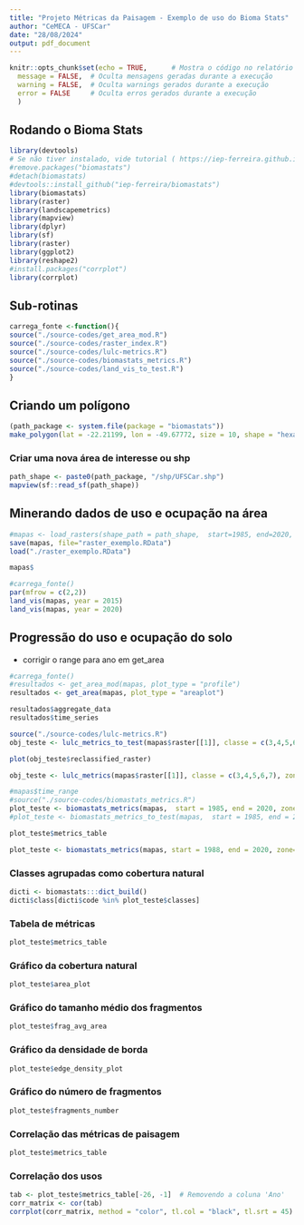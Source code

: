 ```yaml
---
title: "Projeto Métricas da Paisagem - Exemplo de uso do Bioma Stats"
author: "CeMECA - UFSCar"
date: "28/08/2024"
output: pdf_document
---
```


```r
knitr::opts_chunk$set(echo = TRUE,      # Mostra o código no relatório
  message = FALSE,  # Oculta mensagens geradas durante a execução
  warning = FALSE,  # Oculta warnings gerados durante a execução
  error = FALSE     # Oculta erros gerados durante a execução 
  )
```

## Rodando o Bioma Stats

```r
library(devtools)
# Se não tiver instalado, vide tutorial ( https://iep-ferreira.github.io/biomastats/ )
#remove.packages("biomastats")
#detach(biomastats)
#devtools::install_github("iep-ferreira/biomastats")
library(biomastats)
library(raster)
library(landscapemetrics)
library(mapview)
library(dplyr)
library(sf)
library(raster)
library(ggplot2)
library(reshape2)
#install.packages("corrplot")
library(corrplot)
```

## Sub-rotinas

```r
carrega_fonte <-function(){
source("./source-codes/get_area_mod.R")
source("./source-codes/raster_index.R")
source("./source-codes/lulc-metrics.R")
source("./source-codes/biomastats_metrics.R")
source("./source-codes/land_vis_to_test.R")
}
```

## Criando um polígono 

```r
(path_package <- system.file(package = "biomastats"))
make_polygon(lat = -22.21199, lon = -49.67772, size = 10, shape = "hexagon")
```


### Criar uma nova área de interesse ou shp 

```r
path_shape <- paste0(path_package, "/shp/UFSCar.shp")
mapview(sf::read_sf(path_shape))
```


## Minerando dados de uso e ocupação na área

```r
#mapas <- load_rasters(shape_path = path_shape,  start=1985, end=2020, data_from = "download")
save(mapas, file="raster_exemplo.RData")
load("./raster_exemplo.RData")
```

```r
mapas$
```


```r
#carrega_fonte()
par(mfrow = c(2,2))
land_vis(mapas, year = 2015)
land_vis(mapas, year = 2020)
```

## Progressão do uso e ocupação do solo

- corrigir o range para ano em get_area

```r
#carrega_fonte()
#resultados <- get_area_mod(mapas, plot_type = "profile")
resultados <- get_area(mapas, plot_type = "areaplot")
```

```r
resultados$aggregate_data
resultados$time_series
```

```r
source("./source-codes/lulc-metrics.R")
obj_teste <- lulc_metrics_to_test(mapas$raster[[1]], classe = c(3,4,5,6,7), zone = "20", hemisphere = "south", export.raster = TRUE)
```

```r
plot(obj_teste$reclassified_raster)
```

```r
obj_teste <- lulc_metrics(mapas$raster[[1]], classe = c(3,4,5,6,7), zone = "20", hemisphere = "south", export.raster = FALSE)
```


```r
#mapas$time_range
#source("./source-codes/biomastats_metrics.R")
plot_teste <- biomastats_metrics(mapas,  start = 1985, end = 2020, zone="20", hemisphere ="south")
#plot_teste <- biomastats_metrics_to_test(mapas,  start = 1985, end = 2020, zone="20", hemisphere ="south")
```

```r
plot_teste$metrics_table
```



```r
plot_teste <- biomastats_metrics(mapas, start = 1988, end = 2020, zone="20", hemisphere ="south")
```

### Classes agrupadas como cobertura natural

```r
dicti <- biomastats:::dict_build()
dicti$class[dicti$code %in% plot_teste$classes]
```
### Tabela de métricas

```r
plot_teste$metrics_table
```

### Gráfico da cobertura natural

```r
plot_teste$area_plot
```

### Gráfico do tamanho médio dos fragmentos


```r
plot_teste$frag_avg_area
```

### Gráfico da densidade de borda

```r
plot_teste$edge_density_plot
```

### Gráfico do número de fragmentos

```r
plot_teste$fragments_number
```

### Correlação das métricas de paisagem

```r
plot_teste$metrics_table
```

### Correlação dos usos

```r
tab <- plot_teste$metrics_table[-26, -1]  # Removendo a coluna 'Ano'
corr_matrix <- cor(tab)
corrplot(corr_matrix, method = "color", tl.col = "black", tl.srt = 45)
```

<!-- ### Visualizador de raster reclassificado -->

<!-- (Ainda não está funcionando) -->

<!-- ```{r} -->
<!-- land_vis_rec <- function(raster) -->
<!-- { -->
<!--     raster <- projectRaster(raster, crs = "+proj=longlat +datum=WGS84") -->
<!--     raster <- as(raster, "SpatialPixelsDataFrame") -->
<!--     dat <- as.data.frame(raster) -->
<!--     names(dat) <- c("value", "x", "y") -->
<!--     p <- ggplot2::ggplot(data = dat, ggplot2::aes(x = x, y = y,  -->
<!--         fill = factor(value))) + ggplot2::geom_tile() + ggplot2::coord_sf(crs = "+proj=longlat +datum=WGS84") +  -->
<!--         ggspatial::annotation_scale(width_hint = 0.2, style = "bar",  -->
<!--             location = "br", unit_category = "metric") +  -->
<!--         ggspatial::annotation_north_arrow(location = "tr",  -->
<!--             which_north = "true", pad_x = grid::unit(0.1,  -->
<!--                 "in"), pad_y = grid::unit(0.2, "in"),  -->
<!--             style = ggspatial::north_arrow_fancy_orienteering) +  -->
<!--         ggplot2::xlab("Longitude") + ggplot2::ylab("Latitude")  -->
<!--     return(p) -->
<!-- } -->
<!-- ``` -->

<!-- ```{r} -->
<!-- land_vis_rec(result_metrics$reclassified_raster) -->
<!-- ``` -->

